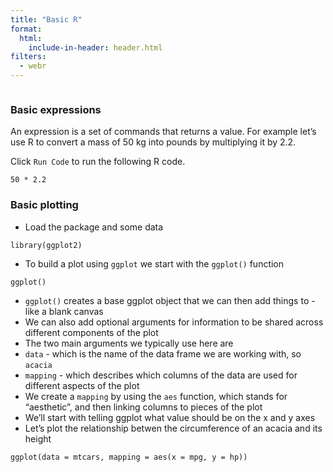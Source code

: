 ```yaml
---
title: "Basic R"
format:
  html:
    include-in-header: header.html
filters:
  - webr
---
```


<html>
<script type="module">

//=== WebR setup ===

import { WebR } from 'https://webr.r-wasm.org/latest/webr.mjs';
globalThis.webR = new WebR({
            SW_URL: "https://bluegreen-labs.github.io/R_book_template/"
});
await globalThis.webR.init(); 
globalThis.webRCodeShelter = await new globalThis.webR.Shelter();
await globalThis.webR.installPackages(['ggplot2'])

</script>
</html>


```r
```

### Basic expressions

An expression is a set of commands that returns a value. For example let's use R to convert a mass of 50 kg into pounds by multiplying it by 2.2.

Click `Run Code` to run the following R code.

```webr
50 * 2.2
```

### Basic plotting

* Load the package and some data

```webr
library(ggplot2)
```

* To build a plot using `ggplot` we start with the `ggplot()` function

```webr
ggplot()
```

* `ggplot()` creates a base ggplot object that we can then add things to - like a blank canvas
* We can also add optional arguments for information to be shared across different components of the plot
* The two main arguments we typically use here are 
* `data` - which is the name of the data frame we are working with, so `acacia`
* `mapping` - which describes which columns of the data are used for different aspects of the plot
* We create a `mapping` by using the `aes` function, which stands for "aesthetic", and then linking columns to pieces of the plot
* We'll start with telling ggplot what value should be on the x and y axes
* Let's plot the relationship betwen the circumference of an acacia and its height

```webr
ggplot(data = mtcars, mapping = aes(x = mpg, y = hp))
```
